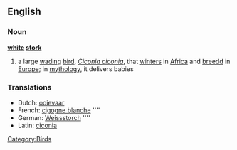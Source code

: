 ==English==

===Noun===
{{wikipedia}}
'''[[white]] [[stork]]'''

# a large [[wading]] [[bird]], ''[[Ciconia ciconia]]'', that [[winter]]s in [[Africa]] and [[breed]]d in [[Europe]]; in [[mythology]], it delivers babies

===Translations===
{{rfc-level|Translations at L3+ (AutoFormat would have corrected level of Translations)}}
*Dutch: [[ooievaar]] {{m}}
*French: [[cigogne blanche]] ''''
*German: [[Weissstorch]] ''''
*Latin: [[ciconia]]

[[Category:Birds]]